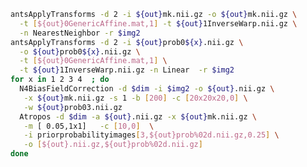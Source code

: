 ```bash
antsApplyTransforms -d 2 -i ${out}mk.nii.gz -o ${out}mk.nii.gz \
  -t [${out}0GenericAffine.mat,1] -t ${out}1InverseWarp.nii.gz \
  -n NearestNeighbor -r $img2
antsApplyTransforms -d 2 -i ${out}prob0${x}.nii.gz \
  -o ${out}prob0${x}.nii.gz \
  -t [${out}0GenericAffine.mat,1] \
  -t ${out}1InverseWarp.nii.gz -n Linear  -r $img2
for x in 1 2 3 4  ; do
  N4BiasFieldCorrection -d $dim -i $img2 -o ${out}.nii.gz \
   -x ${out}mk.nii.gz -s 1 -b [200] -c [20x20x20,0] \
   -w ${out}prob03.nii.gz
  Atropos -d $dim -a ${out}.nii.gz -x ${out}mk.nii.gz \
   -m [ 0.05,1x1]   -c [10,0]  \
   -i priorprobabilityimages[3,${out}prob%02d.nii.gz,0.25] \
   -o [${out}.nii.gz,${out}prob%02d.nii.gz]  
done
```
